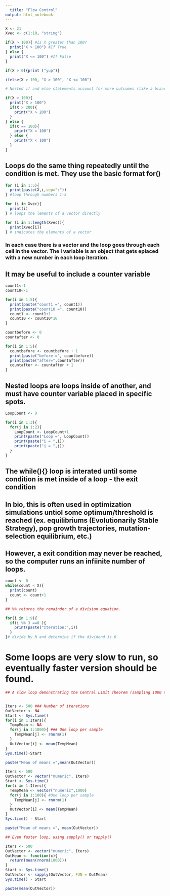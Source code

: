 ```yaml
---
  title: "Flow Control"
output: html_notebook
---
```



```r
X <- 21
Xvec <- c(1:10, "string")
```

```r
if(X > 100){ #Is X greater than 100?
  print("X > 100") #If True
} else {
  print("X <= 100") #If False
}
```

```r
if(X > 0){print ("yup")}
```

```r
ifelse(X > 100, "X > 100", "X <= 100")
```

```r
# Nested if and else statements account for more outcomes (like a branching tree for every __ statement)

if(X > 100){
  print("X > 100")
  if(X > 200){
    print("X > 200")
  }
} else {
  if(X == 100){
    print("X = 100")
  } else {
    print("X < 100")
  }
}

```

## Loops do the same thing repeatedly until the condition is met. They use the basic format for(){}


```r
for (i in 1:5){
  print(paste(X,i,sep=":"))
} #loop through numbers 1-5
```

```r
for (i in Xvec){
  print(i)
} # loops the lements of a vector directly
```

```r
for (i in 1:length(Xvec)){
  print(Xvec[i])
} # indicates the elements of a vector
```

### In each case there is a vector and the loop goes through each cell in the vector. The i variable is an object that gets eplaced with a new number in each loop iteration.


## It may be useful to include a counter variable

```r
count1<-1
count10<-1

for(i in 1:5){
  print(paste("count1 =", count1))
  print(paste("count10 =", count10))
  count1 <- count1+1
  count10 <- count10*10
}

```

```r
countbefore <- 0
countafter <- 0

for(i in 1:5){
  countbefore <- countbefore + 1
  print(paste("before =", countbefore))
  print(paste("after=",countafter))
  countafter <- countafter + 1
}
```

## Nested loops are loops inside of another, and must have counter variable placed in specific spots.


```r
LoopCount <- 0

for(i in 1:3){
  for(j in 1:2){
    LoopCount <- LoopCount+1
    print(paste("Loop =", LoopCount))
    print(paste("i = ",i))
    print(paste("j = ",j))
  }
}
```

## The while(){} loop is interated until  some condition is met inside of a loop - the exit condition

## In bio, this is often used in optimization simulations untiol some optimum/threshold is reached (ex. equilibriums (Evolutionarily Stable Strategy), pop growth trajectories, mutation-selection equilibrium, etc.)

## However, a exit condition may never be reached, so the computer runs an infiinite number of loops.

```r
count <- 0
while(count < X){
  print(count)
  count <- count+1
}
```

```r
## %% returns the remainder of a division equation.

for(i in 1:9){
  if(i %% 3 ==0 ){
    print(paste("Iteration:",i))
  }
}# divide by N and determine if the dividend is 0
```


# Some loops are very slow to run, so eventually faster version should be found.


```r
## A slow loop demonstrating the Central Limit Theorem (sampling 1000 number from a random normal distribuition and getting the average, repeat 5000X, and get the average of all these)


Iters <- 500 ### Number of iterations
OutVector <- NA
Start <- Sys.time()
for(i in 1:Iters){
  TempMean <- NA
  for(j in 1:1000){ ### One loop per sample
    TempMean[j] <- rnorm(1)
  }
  OutVector[i] <- mean(TempMean)
}
Sys.time()-Start

paste("Mean of means =",mean(OutVector))
```

```r
Iters <- 500
OutVector <- vector("numeric", Iters)
Start <- Sys.time()
for(i in 1:Iters){
  TempMean <- vector("numeric",1000)
  for(j in 1:100){ #One loop per sample
    TempMean[j] <- rnorm(1)
  }
  OutVector[i] <- mean(TempMean)
}
Sys.time() - Start

paste("Mean of means =", mean(OutVector))
```


```r
## Even faster loop, using sapply() or tapply()

Iters <- 500
OutVector <- vector("numeric", Iters)
OutMean <- function(x){
  return(mean(rnorm(1000)))
}
Start <- Sys.time()
OutVector <- sapply(OutVector, FUN = OutMean)
Sys.time() - Start

paste(mean(OutVector))
```
















